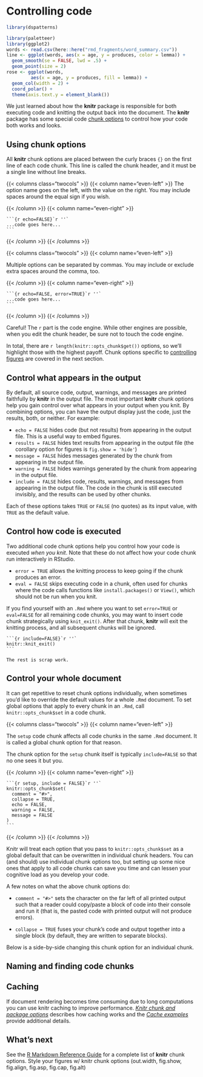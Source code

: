 # Controlling code

```r
library(dspatterns)
```

```r
library(paletteer)
library(ggplot2)
words <- read.csv(here::here("rmd_fragments/word_summary.csv"))
line <- ggplot(words, aes(x = age, y = produces, color = lemma)) + 
  geom_smooth(se = FALSE, lwd = .5) +
  geom_point(size = 2)  
rose <- ggplot(words, 
         aes(x = age, y = produces, fill = lemma)) +
  geom_col(width = 2) +
  coord_polar() + 
  theme(axis.text.y = element_blank()) 
```

We just learned about how the **knitr** package is responsible for both executing code and knitting the output back into the document. The **knitr** package has some special code [chunk options](http://yihui.name/knitr/options/) to control how your code both works and looks. 

## Using chunk options

All **knitr** chunk options are placed between the curly braces `{}` on the first line of each code chunk. This line is called the chunk header, and it must be a single line without line breaks.

{{< columns class="twocols" >}}
{{< column name="even-left" >}}
The option name goes on the left, with the value on the right. You may include spaces around the equal sign if you wish.

{{< /column >}}
{{< column name="even-right" >}}

````
```{r echo=FALSE}`r ''`
...code goes here...
```
````


{{< /column >}}
{{< /columns >}}

{{< columns class="twocols" >}}
{{< column name="even-left" >}}

Multiple options can be separated by commas. You may include or exclude extra spaces around the comma, too.

{{< /column >}}
{{< column name="even-right" >}}

````
```{r echo=FALSE, error=TRUE}`r ''`
...code goes here...
```
````
{{< /column >}}
{{< /columns >}}

Careful! The `r` part is the code engine. While other engines are possible, when you edit the chunk header, be sure not to touch the code engine.

In total, there are `r length(knitr::opts_chunk$get())` options, so we'll highlight those with the highest payoff. Chunk options specific to [controlling figures](/start/07-figures) are covered in the next section.

## Control what appears in the output

By default, all source code, output, warnings, and messages are printed faithfully by **knitr** in the output file. The most important **knitr** chunk options help you gain control over what appears in your output when you knit. By combining options, you can have the output display just the code, just the results, both, or neither. For example:

* `echo = FALSE` hides code (but not results) from appearing in the output file. This is a useful way to embed figures.
* `results = FALSE` hides text results from appearing in the output file (the corollary option for figures is `fig.show = 'hide'`)
* `message = FALSE` hides messages generated by the chunk from appearing in the output file.
* `warning = FALSE` hides warnings generated by the chunk from appearing in the output file.
* `include = FALSE` hides code, results, warnings, and messages from appearing in the output file. The code in the chunk is still executed invisibly, and the results can be used by other chunks.

Each of these options takes `TRUE` or `FALSE` (no quotes) as its input value, with `TRUE` as the default value.

## Control how code is executed

Two additional code chunk options help you control how your code is executed *when you knit*. Note that these do not affect how your code chunk run interactively in RStudio.

* `error = TRUE` allows the knitting process to keep going if the chunk produces an error.
* `eval = FALSE` skips executing code in a chunk, often used for chunks where the code calls functions like `install.packages()` or `View()`, which should not be run when you knit.

If you find yourself with an `.Rmd` where you want to set `error=TRUE` or `eval=FALSE` for all remaining code chunks, you may want to insert code chunk strategically using `knit_exit()`. After that chunk, **knitr** will exit the knitting process, and all subsequent chunks will be ignored.

````
```{r include=FALSE}`r ''`
knitr::knit_exit()
```

The rest is scrap work.
````

## Control your whole document

It can get repetitive to reset chunk options individually, when sometimes you'd like to override the default values for a whole `.Rmd` document. To set global options that apply to every chunk in an `.Rmd`, call `knitr::opts_chunk$set` in a code chunk. 

{{< columns class="twocols" >}}
{{< column name="even-left" >}}

The `setup` code chunk affects all code chunks in the same `.Rmd` document. It is called a global chunk option for that reason. 

The chunk option for the `setup` chunk itself is typically `include=FALSE` so that no one sees it but you.

{{< /column >}}
{{< column name="even-right" >}}

````
```{r setup, include = FALSE}`r ''`
knitr::opts_chunk$set(
  comment = "#>",
  collapse = TRUE,
  echo = FALSE,
  warning = FALSE,
  message = FALSE
)
```
````

{{< /column >}}
{{< /columns >}}

Knitr will treat each option that you pass to `knitr::opts_chunk$set` as a global default that can be overwritten in individual chunk headers. You can (and should) use individual chunk options too, but setting up some nice ones that apply to all code chunks can save you time and can lessen your cognitive load as you develop your code.

A few notes on what the above chunk options do:

* `comment = "#>"` sets the character on the far left of all printed output such that a reader could copy/paste a block of code into their console and run it (that is, the pasted code with printed output will not produce errors).

* `collapse = TRUE` fuses your chunk's code and output together into a single block (by default, they are written to separate blocks).

Below is a side-by-side changing this chunk option for an individual chunk.

## Naming and finding code chunks

## Caching

If document rendering becomes time consuming due to long computations you can use knitr caching to improve performance. [*Knitr chunk and package options*](http://yihui.name/knitr/options) describes how caching works and the [*Cache examples*](http://yihui.name/knitr/demo/cache/) provide additional details.

## What's next

See the [R Markdown Reference Guide](https://www.rstudio.com/wp-content/uploads/2015/03/rmarkdown-reference.pdf) for a complete list of **knitr** chunk options.
Style your figures w/ knitr chunk options (out.width, fig.show, fig.align, fig.asp, fig.cap, fig.alt)




